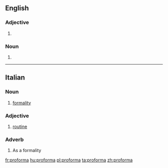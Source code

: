 {{also|pro forma}}
==English==

===Adjective===
{{en-adj|-}}

# {{alternative spelling of|pro forma|lang=en}}

===Noun===
{{en-noun}}

# {{alternative spelling of|pro forma|lang=en}}

----

==Italian==

===Noun===
{{it-noun|f}}

# [[formality]]

===Adjective===
{{head|it|adjective|invariable}}

# [[routine]]

===Adverb===
{{it-adv}}

# As a formality

[[fr:proforma]]
[[hu:proforma]]
[[pl:proforma]]
[[ta:proforma]]
[[zh:proforma]]